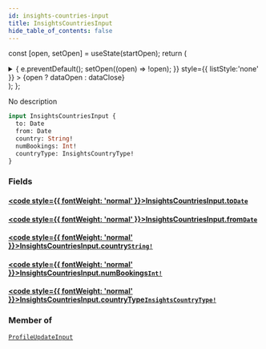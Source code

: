 ```yaml
---
id: insights-countries-input
title: InsightsCountriesInput
hide_table_of_contents: false
---
```






const [open, setOpen] = useState(startOpen);
return (
<details {...(open ? { open: true } : {})} className="details" style={{ border:'none', boxShadow:'none', background:'var(--ifm-background-color)' }}>
<summary
onClick={(e) => {
e.preventDefault();
setOpen((open) => !open);
}}
style={{ listStyle:'none' }} >
{open ? dataOpen : dataClose}
</summary>
{open && children}
</details>
);
};

No description

```graphql
input InsightsCountriesInput {
  to: Date
  from: Date
  country: String!
  numBookings: Int!
  countryType: InsightsCountryType!
}
```

### Fields

#### [<code style={{ fontWeight: 'normal' }}>InsightsCountriesInput.<b>to</b></code>](#)<Bullet />[`Date`](/api/scalars/date) <Badge class="badge badge--secondary" text="scalar"/>

>

#### [<code style={{ fontWeight: 'normal' }}>InsightsCountriesInput.<b>from</b></code>](#)<Bullet />[`Date`](/api/scalars/date) <Badge class="badge badge--secondary" text="scalar"/>

>

#### [<code style={{ fontWeight: 'normal' }}>InsightsCountriesInput.<b>country</b></code>](#)<Bullet />[`String!`](/api/scalars/string) <Badge class="badge badge--secondary" text="non-null"/> <Badge class="badge badge--secondary" text="scalar"/>

>

#### [<code style={{ fontWeight: 'normal' }}>InsightsCountriesInput.<b>numBookings</b></code>](#)<Bullet />[`Int!`](/api/scalars/int) <Badge class="badge badge--secondary" text="non-null"/> <Badge class="badge badge--secondary" text="scalar"/>

>

#### [<code style={{ fontWeight: 'normal' }}>InsightsCountriesInput.<b>countryType</b></code>](#)<Bullet />[`InsightsCountryType!`](/api/enums/insights-country-type) <Badge class="badge badge--secondary" text="non-null"/> <Badge class="badge badge--secondary" text="enum"/>

>

### Member of

[`ProfileUpdateInput`](/api/inputs/profile-update-input) <Badge class="badge badge--secondary" text="input"/>
